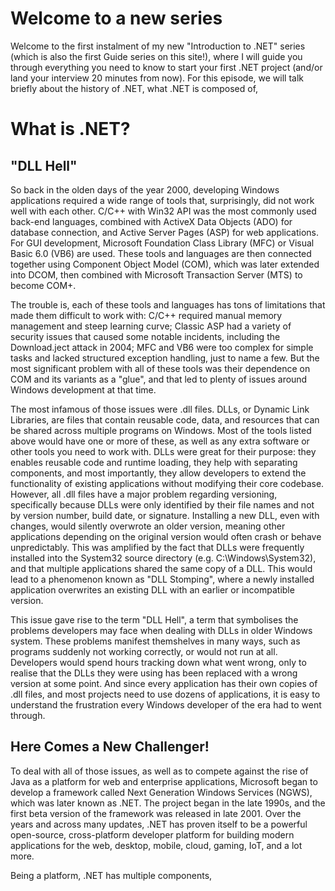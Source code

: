 
# Welcome to a new series

Welcome to the first instalment of my new "Introduction to .NET" series (which is also the first Guide series on this site!), where I will guide you
through everything you need to know to start your first .NET project (and/or land your interview 20 minutes from now). For this episode, we will talk
briefly about the history of .NET, what .NET is composed of,

# What is .NET?

## "DLL Hell"

So back in the olden days of the year 2000, developing Windows applications required a wide range of tools that, surprisingly, did not work well with
each other. C/C++ with Win32 API was the most commonly used back-end languages, combined with ActiveX Data Objects (ADO) for database connection,
and Active Server Pages (ASP) for web applications. For GUI development, Microsoft Foundation Class Library (MFC) or Visual Basic 6.0 (VB6) are used.
These tools and languages are then connected together using Component Object Model (COM), which was later extended into DCOM, then combined with
Microsoft Transaction Server (MTS) to become COM+.

The trouble is, each of these tools and languages has tons of limitations that made them difficult to work with: C/C++ required manual memory management
and steep learning curve; Classic ASP had a variety of security issues that caused some notable incidents, including the Download.ject attack in 2004;
MFC and VB6 were too complex for simple tasks and lacked structured exception handling, just to name a few. But the most significant problem with all of
these tools was their dependence on COM and its variants as a "glue", and that led to plenty of issues around Windows development at that time.

The most infamous of those issues were .dll files. DLLs, or Dynamic Link Libraries, are files that contain reusable code, data, and resources that can
be shared across multiple programs on Windows. Most of the tools listed above would have one or more of these, as well as any extra software or other
tools you need to work with. DLLs were great for their purpose: they enables reusable code and runtime loading, they help with separating components,
and most importantly, they allow developers to extend the functionality of existing applications without modifying their core codebase. However, all .dll
files have a major problem regarding versioning, specifically because DLLs were only identified by their file names and not by version number,
build date, or signature. Installing a new DLL, even with changes, would silently overwrote an older version, meaning other applications depending on the
original version would often crash or behave unpredictably. This was amplified by the fact that DLLs were frequently installed into the System32 source
directory (e.g. C:\Windows\System32), and that multiple applications shared the same copy of a DLL. This would lead to a phenomenon known as "DLL Stomping",
where a newly installed application overwrites an existing DLL with an earlier or incompatible version.

This issue gave rise to the term "DLL Hell", a term that symbolises the problems developers may face when dealing with DLLs in older Windows system. These
problems manifest themshelves in many ways, such as programs suddenly not working correctly, or would not run at all. Developers would spend hours tracking
down what went wrong, only to realise that the DLLs they were using has been replaced with a wrong version at some point. And since every application has
their own copies of .dll files, and most projects need to use dozens of applications, it is easy to understand the frustration every Windows developer of the
era had to went through.

## Here Comes a New Challenger!

To deal with all of those issues, as well as to compete against the rise of Java as a platform for web and enterprise applications, Microsoft began to
develop a framework called Next Generation Windows Services (NGWS), which was later known as .NET. The project began in the late 1990s, and the first beta
version of the framework was released in late 2001. Over the years and across many updates, .NET has proven itself to be a powerful open-source,
cross-platform developer platform for building modern applications for the web, desktop, mobile, cloud, gaming, IoT, and a lot more.

Being a platform, .NET has multiple components, 